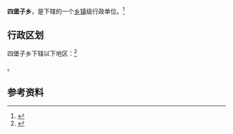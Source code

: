 {{中国乡级行政区|21/09/22/208/000}}

'''四堡子乡'''，是{{PRC admin/fullname|21/09/22/208/000|3}}下辖的一个[[乡镇|乡镇]]级行政单位。<ref>{{PRC admin/ref sgc|{{PRC admin/parent|21/09/22/208/000}}}}</ref>

== 行政区划 ==

四堡子乡下辖以下地区：<ref>{{PRC admin/ref sgc|21/09/22/208/000}}</ref>

{{PRC admin/children|21/09/22/208/000}}。

== 参考资料 ==

{{reflist}}

{{行政区划小作品}}
{{PRC admin/navcat|21/09/22/208/000}}